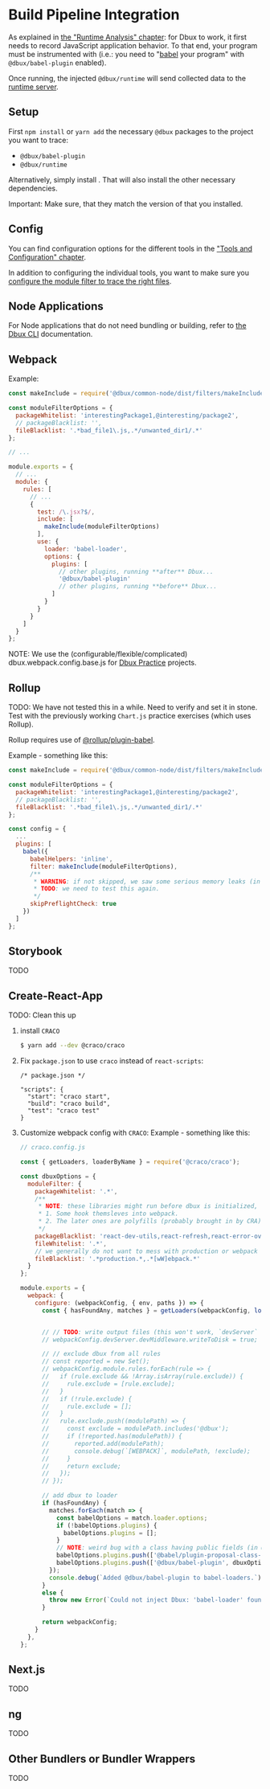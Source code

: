 # Build Pipeline Integration


<TOC toc={toc} />


As explained in [the "Runtime Analysis" chapter](../runtime-analysis/02-enable-dbux.mdx): for Dbux to work, it first needs to record JavaScript application behavior. To that end, your program must be instrumented with <CodeLink path="dbux-babel-plugin" /> (i.e.: you need to "[babel](https://babeljs.io/) your program" with `@dbux/babel-plugin` enabled).

Once running, the injected `@dbux/runtime` will send collected data to the [runtime server](../tools-and-configuration/01-dbux-code.mdx#runtime-server).



## Setup

First `npm install` or `yarn add` the necessary `@dbux` packages to the project you want to trace:

* `@dbux/babel-plugin`
* `@dbux/runtime`

Alternatively, simply install <ToolLink name="dbux-cli" />. That will also install the other necessary dependencies.


Important: Make sure, that they match the version of <ToolLink name="dbux-code" /> that you installed.

<!-- * Install the following packages: `@dbux/babel-plugin` `@dbux/runtime` `core-js@3`?? -->


## Config

You can find configuration options for the different tools in the ["Tools and Configuration" chapter](../tools-and-configuration/00-overview.mdx).

In addition to configuring the individual tools, you want to make sure you [configure the module filter to trace the right files](./01-runtime-trace-filtering.mdx).


## Node Applications

For Node applications that do not need bundling or building, refer to [the Dbux CLI](../tools-and-configuration/02-dbux-cli.mdx) documentation.


## Webpack

Example:

```js
const makeInclude = require('@dbux/common-node/dist/filters/makeInclude').default;

const moduleFilterOptions = {
  packageWhitelist: 'interestingPackage1,@interesting/package2',
  // packageBlacklist: '',
  fileBlacklist: '.*bad_file1\.js,.*/unwanted_dir1/.*'
};

// ...

module.exports = {
  // ...
  module: {
    rules: [
      // ...
      {
        test: /\.jsx?$/,
        include: [
          makeInclude(moduleFilterOptions)
        ],
        use: {
          loader: 'babel-loader',
          options: {
            plugins: [
              // other plugins, running **after** Dbux...
              '@dbux/babel-plugin'
              // other plugins, running **before** Dbux...
            ]
          }
        }
      }
    ]
  }
};
```

NOTE: We use the (configurable/flexible/complicated) <CodeLink path="dbux-projects/assets/sharedAssets/webpack/dbux.webpack.config.base.js">dbux.webpack.config.base.js</CodeLink> for [Dbux Practice](../dbux-practice/01-overview.mdx) projects.


## Rollup

TODO: We have not tested this in a while. Need to verify and set it in stone. Test with the previously working `Chart.js` practice exercises (which uses Rollup).

Rollup requires use of [@rollup/plugin-babel](https://www.npmjs.com/package/@rollup/plugin-babel).


Example - something like this:

```js
const makeInclude = require('@dbux/common-node/dist/filters/makeInclude').default;

const moduleFilterOptions = {
  packageWhitelist: 'interestingPackage1,@interesting/package2',
  // packageBlacklist: '',
  fileBlacklist: '.*bad_file1\.js,.*/unwanted_dir1/.*'
};

const config = {
  ...
  plugins: [
    babel({
      babelHelpers: 'inline',
      filter: makeInclude(moduleFilterOptions),
      /**
       * WARNING: if not skipped, we saw some serious memory leaks (in 2020), but might already be fixed in 2022.
       * TODO: we need to test this again.
       */
      skipPreflightCheck: true
    })
  ]
};
```


## Storybook

TODO


## Create-React-App

TODO: Clean this up

1. install `CRACO`
   ```bash
   $ yarn add --dev @craco/craco
   ```
2. Fix `package.json` to use `craco` instead of `react-scripts`:
   ```
   /* package.json */
   
   "scripts": {
     "start": "craco start",
     "build": "craco build",
     "test": "craco test"
   }
   ```
3. Customize webpack config with `CRACO`:
   Example - something like this:
   ```js
   // craco.config.js
   
   const { getLoaders, loaderByName } = require('@craco/craco');
   
   const dbuxOptions = {
     moduleFilter: {
       packageWhitelist: '.*',
       /**
        * NOTE: these libraries might run before dbux is initialized, so they must be blacklisted.
        * 1. Some hook themsleves into webpack.
        * 2. The later ones are polyfills (probably brought in by CRA) and their libraries; loaded when first requiring things,    and before `@dbux/runtime`.
        */
       packageBlacklist: 'react-dev-utils,react-refresh,react-error-overlay,process,buffer,isarray,ieee754,base64-js',
       fileWhitelist: '.*',
       // we generally do not want to mess with production or webpack code
       fileBlacklist: '.*production.*,.*[wW]ebpack.*'
     }
   };
   
   module.exports = {
     webpack: {
       configure: (webpackConfig, { env, paths }) => {
         const { hasFoundAny, matches } = getLoaders(webpackConfig, loaderByName("babel-loader"));
   
   
         // // TODO: write output files (this won't work, `devServer` does not exit)
         // webpackConfig.devServer.devMiddleware.writeToDisk = true;
   
         // // exclude dbux from all rules
         // const reported = new Set();
         // webpackConfig.module.rules.forEach(rule => {
         //   if (rule.exclude && !Array.isArray(rule.exclude)) {
         //     rule.exclude = [rule.exclude];
         //   }
         //   if (!rule.exclude) {
         //     rule.exclude = [];
         //   }
         //   rule.exclude.push((modulePath) => {
         //     const exclude = modulePath.includes('@dbux');
         //     if (!reported.has(modulePath)) {
         //       reported.add(modulePath);
         //       console.debug(`[WEBPACK]`, modulePath, !exclude);
         //     }
         //     return exclude;
         //   });
         // });
   
         // add dbux to loader
         if (hasFoundAny) {
           matches.forEach(match => {
             const babelOptions = match.loader.options;
             if (!babelOptions.plugins) {
               babelOptions.plugins = [];
             }
             // NOTE: weird bug with a class having public fields (in @dbux/runtime) that Babel complains about
             babelOptions.plugins.push(['@babel/plugin-proposal-class-properties', { loose: true }]);
             babelOptions.plugins.push(['@dbux/babel-plugin', dbuxOptions]);
           });
           console.debug(`Added @dbux/babel-plugin to babel-loaders.`);
         }
         else {
           throw new Error(`Could not inject Dbux: 'babel-loader' found`);
         }
   
         return webpackConfig;
       }
     },
   };
   ```


## Next.js

TODO


## ng

TODO


## Other Bundlers or Bundler Wrappers

TODO
